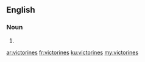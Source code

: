 ==English==

===Noun===
{{head|en}}

# {{plural of|victorine}}

[[ar:victorines]]
[[fr:victorines]]
[[ku:victorines]]
[[my:victorines]]